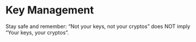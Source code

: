 
# Key Management

<Callout type="info" emoji="💡">
  Stay safe and remember: “Not your keys, not your cryptos” does NOT imply “Your keys, your cryptos”.
</Callout>